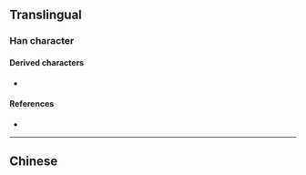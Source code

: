 {{character info}}
==Translingual==

===Han character===
{{Han char|rn=75|rad=木|as=08|sn=12|four=|canj=HHD|ids=⿱𥝢木}}

====Derived characters====
* {{l|mul|[[𰢎]], [[𰦃]], [[𧑇]], [[𨬏]], [[𩦅]], [[𩻳]], [[蔾]]}}

====References====
* {{Han ref|kx=0531.140|dkj=14912|dj=0920.020|hdz=21233.040|uh=68C3|ud=26819}}

----

==Chinese==
{{zh-see|梨|v}}